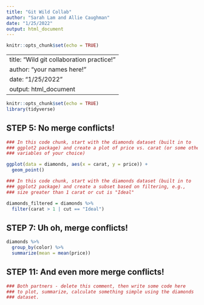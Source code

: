 ```yaml
---
title: "Git Wild Collab"
author: "Sarah Lam and Allie Caughman"
date: "1/25/2022"
output: html_document
---
```


```r
knitr::opts_chunk$set(echo = TRUE)
```

---
title: "Wild git collaboration practice!"
author: "your names here!"
date: "1/25/2022"
output: html_document
---

```r
knitr::opts_chunk$set(echo = TRUE)
library(tidyverse)
```

## STEP 5: No merge conflicts!

```r
### In this code chunk, start with the diamonds dataset (built in to
### ggplot2 package) and create a plot of price vs. carat (or some other
### variables of your choice)

ggplot(data = diamonds, aes(x = carat, y = price)) +
  geom_point()
```

```r
### In this code chunk, start with the diamonds dataset (built in to
### ggplot2 package) and create a subset based on filtering, e.g., 
### size greater than 1 carat or cut is "Ideal"

diamonds_filtered = diamonds %>% 
  filter(carat > 1 | cut == "Ideal")

```

## STEP 7: Uh oh, merge conflicts!

```r

diamonds %>% 
  group_by(color) %>% 
  summarize(mean = mean(price))

```

## STEP 11: And even more merge conflicts!

```r
### Both partners - delete this comment, then write some code here
### to plot, summarize, calculate something simple using the diamonds
### dataset.


```